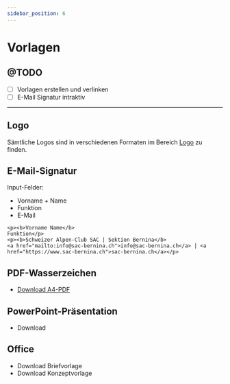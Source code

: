 ```yaml
---
sidebar_position: 6
---
```


# Vorlagen

## @TODO
- [ ] Vorlagen erstellen und verlinken
- [ ] E-Mail Signatur intraktiv

---

## Logo
Sämtliche Logos sind in verschiedenen Formaten im Bereich [Logo](./logo) zu finden.


## E-Mail-Signatur

Input-Felder:
- Vorname + Name
- Funktion
- E-Mail

```plaintext
<p><b>Vorname Name</b>
Funktion</p>
<p><b>Schweizer Alpen-Club SAC | Sektion Bernina</b>
<a href="mailto:info@sac-bernina.ch">info@sac-bernina.ch</a> | <a href="https://www.sac-bernina.ch">sac-bernina.ch</a></p>
```



## PDF-Wasserzeichen
- [Download A4-PDF](./assets/vorlagen/wasserzeichen_a4.pdf)



## PowerPoint-Präsentation
- Download


## Office
- Download Briefvorlage
- Download Konzeptvorlage